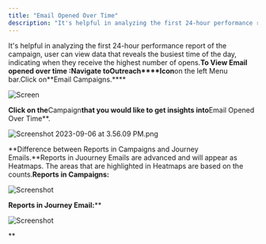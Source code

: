 ```yaml
---
title: "Email Opened Over Time"
description: "It's helpful in analyzing the first 24-hour performance report of the campaign, user can view data that reveals the busiest time of the day, indicatin..."
---
```


It's helpful in analyzing the first 24-hour performance report of the campaign, user can view data that reveals the busiest time of the day, indicating when they receive the highest number of opens.**To View Email opened over time :**Navigate to**Outreach****Icon**on the left Menu bar.Click on**Email Campaigns.****

![Screen](./images/Screen-Shot-2023-07-06-at-4.42.14-PM-4.png)

**Click on the**Campaign**that you would like to get insights into**Email Opened Over Time**.

![Screenshot 2023-09-06 at 3.56.09 PM.png](./images/Screenshot-2023-09-06-at-3.56.09-PM-4.png)

**Difference between Reports in Campaigns and Journey Emails.**Reports in Juourney Emails are advanced and will appear as Heatmaps. The areas that are highlighted in Heatmaps are based on the counts.**Reports in Campaigns:**

![Screenshot](./images/Screenshot-2023-07-10-at-7.32.44-PM.png)

**Reports in Journey Email:****

![Screenshot](./images/Screenshot-2023-07-10-at-7.35.01-PM.png)

**
